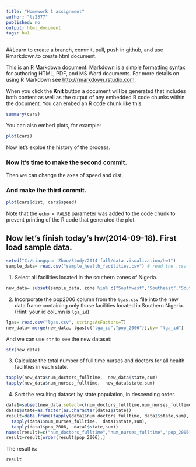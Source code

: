 ```yaml
---
title: "Homework 1 assignment"
author: "lz2377"
published: no
output: html_document
tags: hw1
---
```

##Learn to create a branch, commit, pull, push in github, and use Rmarkdown.to create html document.

This is an R Markdown document. Markdown is a simple formatting syntax for authoring HTML, PDF, and MS Word documents. For more details on using R Markdown see <http://rmarkdown.rstudio.com>.

When you click the **Knit** button a document will be generated that includes both content as well as the output of any embedded R code chunks within the document. You can embed an R code chunk like this:

```r
summary(cars)
```

You can also embed plots, for example:

```r
plot(cars)
```

Now let's exploe the history of the process. 

### Now it's time to make the second commit.

Then we can change the axes of speed and dist. 

### And make the third commit.

```r
plot(cars$dist, cars$speed)
```

Note that the `echo = FALSE` parameter was added to the code chunk to prevent printing of the R code that generated the plot.







## Now let's finish today's hw(2014-09-18). First load sample data.

```r
setwd("C:/Liangquan Zhou/Study/2014 fall/data visualization/hw1")
sample_data= read.csv("sample_health_facilities.csv") # read the .csv file
```

1. Select all facilities located in the southern zones of Nigeria.

```r
new_data= subset(sample_data, zone %in% c("Southwest","Southeast","South-South"))
```


2. Incorporate the pop2006 column from the `lgas.csv` file into the new data.frame containing only those facilities located in Southern Nigeria. (Hint: your id column is `lga_id`)

```r
lgas= read.csv("lgas.csv", stringsAsFactors=T)
new_data= merge(new_data, lgas[c("lga_id","pop_2006")],by= "lga_id")
```

And we can use `str` to see the new dataset:
```r
str(new_data)
```

3. Calculate the total number of full time nurses and doctors for all health facilities in each state.
```r
tapply(new_data$num_doctors_fulltime,  new_data$state,sum)
tapply(new_data$num_nurses_fulltime,  new_data$state,sum)
```

4. Sort the resulting dataset by state population, in descending order.
```r
data1=subset(new_data,select=c(num_doctors_fulltime,num_nurses_fulltime,pop_2006,state))
data1$state=as.factor(as.character(data1$state))
result=data.frame(tapply(data1$num_doctors_fulltime, data1$state,sum),
  tapply(data1$num_nurses_fulltime,  data1$state,sum),
  tapply(data1$pop_2006,  data1$state,sum))
names(result)=c("num_doctors_fulltime","num_nurses_fulltime","pop_2006")
result=result[order(result$pop_2006),]
```

The result is:
```r
result
```
